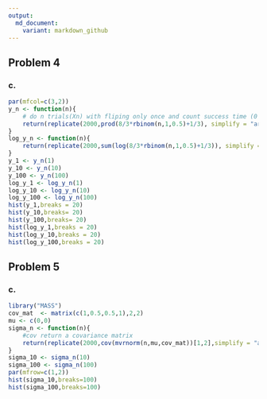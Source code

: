 ```yaml
---
output:
  md_document:
    variant: markdown_github
---
```

## Problem 4
### c.
```r
par(mfcol=c(3,2))
y_n <- function(n){
    # do n trials(Xn) with fliping only once and count success time (0 or 1)
    return(replicate(2000,prod(8/3*rbinom(n,1,0.5)+1/3), simplify = "array"))
}
log_y_n <- function(n){
    return(replicate(2000,sum(log(8/3*rbinom(n,1,0.5)+1/3)), simplify = "array"))
}
y_1 <- y_n(1)
y_10 <- y_n(10)
y_100 <- y_n(100)
log_y_1 <- log_y_n(1)
log_y_10 <- log_y_n(10)
log_y_100 <- log_y_n(100)
hist(y_1,breaks = 20)
hist(y_10,breaks= 20)
hist(y_100,breaks= 20)
hist(log_y_1,breaks = 20)
hist(log_y_10,breaks = 20)
hist(log_y_100,breaks = 20)
```

## Problem 5
### c.
```r
library("MASS")
cov_mat  <- matrix(c(1,0.5,0.5,1),2,2)
mu <- c(0,0)
sigma_n <- function(n){
    #cov return a covariance matrix
    return(replicate(2000,cov(mvrnorm(n,mu,cov_mat))[1,2],simplify = "array"))
}
sigma_10 <- sigma_n(10)
sigma_100 <- sigma_n(100)
par(mfrow=c(1,2))
hist(sigma_10,breaks=100)
hist(sigma_100,breaks=100)
```
